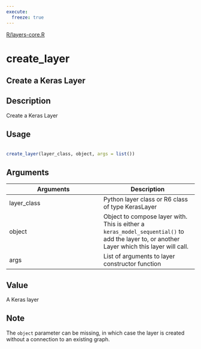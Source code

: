```yaml
---
execute:
  freeze: true
---
```


[R/layers-core.R](https://github.com/rstudio/keras//blob/main/R/layers-core.R#L504) 

# create_layer

## Create a Keras Layer

## Description
 Create a Keras Layer 


## Usage
```r
 
create_layer(layer_class, object, args = list()) 
```

## Arguments
|Arguments|Description|
|---|---|
| layer_class | Python layer class or R6 class of type KerasLayer |
| object | Object to compose layer with. This is either a `keras_model_sequential()` to add the layer to, or another Layer which this layer will call. |
| args | List of arguments to layer constructor function |



## Value
 A Keras layer 

## Note
 The `object` parameter can be missing, in which case the layer is created without a connection to an existing graph. 



